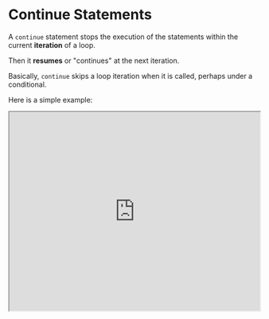 

# Continue Statements

A `continue` statement stops the execution of the statements within the current **iteration** of a loop. 

Then it **resumes** or "continues" at the next iteration. 

Basically, `continue` skips a loop iteration when it is called, perhaps under a conditional.

Here is a simple example:

<iframe
    src="https://hlab.app/s/docs/continue_hbook"
    width="100%"
    height="400px"/>

`Continue` can optionally be used with the `label` identifier:


- This will make control-flow redirect to a **labeled** loop statement instead of the current loop. 

    -  `continue` needs to be nested within the labeled statement. 

Here is an example comparing two different versions of a function:

<iframe
    src="https://hlab.app/s/docs/continueex1_hbook"
    width="100%"
    height="700px"/>

<p>&nbsp;</p> 

:::note

The difference between `break` and `continue` is this:
- `continue` ends the current iteration and moves to the next or the `label`.

- However, `break` simply exits the entire loop itself.
:::

:::tip
Overall, it's good to understand `continue` in relation to `break`.

It's also important to use `labels`! They completely change control-flow in a way sometimes not possible through typical means.
:::